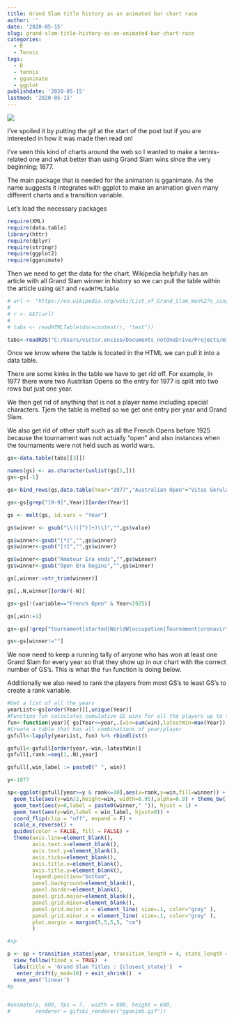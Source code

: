 ```yaml
---
title: Grand Slam title history as an animated bar chart race
author: ''
date: '2020-05-15'
slug: grand-slam-title-history-as-an-animated-bar-chart-race
categories:
  - R
  - Tennis
tags:
  - R
  - tennis
  - gganimate
  - ggplot
publishdate: '2020-05-15'
lastmod: '2020-05-15'
---
```

![](C:\Users\victor.enciso\Documents_notOneDrive\Projects\site\static\post\2020-05-15-grand-slam-title-history-as-an-animated-bar-chart-race_files/gganim.gif)

I've spoiled it by putting the gif at the start of the post but if you are interested in how it was made then read on! 

I've seen this kind of charts around the web so I wanted to make a tennis-related one and what better than using Grand Slam wins since the very beginning; 1877.

The main package that is needed for the animation is gganimate. As the name suggests it integrates with ggplot to make an animation given many different charts and a transition variable.

Let's load the necessary packages

```r

require(XML)
require(data.table)
library(httr)
require(dplyr)
require(stringr)
require(ggplot2)
require(gganimate)
```

Then we need to get the data for the chart. 
Wikipedia helpfully has an article with all Grand Slam winner in history so we can pull the table within the article using `GET` and `readHTMLTable`

```r
# url <- "https://en.wikipedia.org/wiki/List_of_Grand_Slam_men%27s_singles_champions"
# 
# r <- GET(url)
# 
# tabs <- readHTMLTable(doc=content(r, "text"))

tabs<-readRDS("C:/Users/victor.enciso/Documents_notOneDrive/Projects/misc/wiki_html_mes_singles_gs_champs")
```

Once we know where the table is located in the HTML we can pull it into a data table. 

There are some kinks in the table we have to get rid off. For example, in 1977 there were two Austrlian Opens so the entry for 1977 is split into two rows but just one year. 

We then get rid of anything that is not a player name including special characters. Tjem the table is melted so we get one entry per year and Grand Slam.

We also get rid of other stuff such as all the French Opens before 1925 because the tournament was not actually "open" and also instances when the tournaments were not held such as world wars.

```r
gs<-data.table(tabs[[3]])

names(gs) <- as.character(unlist(gs[1,]))
gs<-gs[-1]

gs<-bind_rows(gs,data.table(Year="1977","Australian Open"="Vitas Gerulaitis"))

gs<-gs[grep("[0-9]",Year)][order(Year)]

gs <- melt(gs, id.vars = "Year")

gs$winner <- gsub("\\(([^)]+)\\)","",gs$value)

gs$winner<-gsub("[*]","",gs$winner)
gs$winner<-gsub("[†]","",gs$winner)

gs$winner<-gsub("Amateur Era ends","",gs$winner)
gs$winner<-gsub("Open Era begins","",gs$winner)

gs[,winner:=str_trim(winner)]

gs[,.N,winner][order(-N)]

gs<-gs[!(variable=="French Open" & Year<1925)]

gs[,win:=1]

gs<-gs[!grep("tournament|started|WorldW|occupation|Tournament|oronavir",winner)]

gs<-gs[winner!=""]
```

We now need to keep a running tally of anyone who has won at least one Grand Slam for every year so that they show up in our chart with the correct number of GS's. This is what the `fun` function is doing below.

Additionally we also need to rank the players from most GS's to least GS's to create a rank variable.

```r
#Get a list of all the years
yearList<-gs[order(Year)][,unique(Year)]
#Function fun calculates cumulative GS wins for all the players up to the current year
fun<-function(year){ gs[Year<=year,.(win=sum(win),latestWin=max(Year)),.(winner)][,year:=year] }
#Create a table that has all combinations of year/player
gsfull<-lapply(yearList, fun) %>% rbindlist()

gsfull<-gsfull[order(year,-win,-latestWin)]
gsfull[,rank:=seq(1,.N),year]

gsfull[,win_label := paste0(" ", win)]
```

```r
y<-1877

sp<-ggplot(gsfull[year>=y & rank<=30],aes(x=rank,y=win,fill=winner)) + 
  geom_tile(aes(y=win/2,height=win, width=0.95),alpha=0.9) + theme_bw() +
  geom_text(aes(y=0,label = paste0(winner," ")), hjust = 1) +
  geom_text(aes(y=win,label = win_label, hjust=0)) +
  coord_flip(clip = "off", expand = F) +
  scale_x_reverse() +
  guides(color = FALSE, fill = FALSE) +
  theme(axis.line=element_blank(),
        axis.text.x=element_blank(),
        axis.text.y=element_blank(),
        axis.ticks=element_blank(),
        axis.title.x=element_blank(),
        axis.title.y=element_blank(),
        legend.position="bottom",
        panel.background=element_blank(),
        panel.border=element_blank(),
        panel.grid.major=element_blank(),
        panel.grid.minor=element_blank(),
        panel.grid.major.x = element_line( size=.1, color="grey" ),
        panel.grid.minor.x = element_line( size=.1, color="grey" ),
        plot.margin = margin(5,5,5,5, "cm")
        )

#sp

p <- sp + transition_states(year, transition_length = 4, state_length = 2) +
  view_follow(fixed_x = TRUE)  +
  labs(title = 'Grand Slam Titles : {closest_state}')  +
   enter_drift(y_mod=10) + exit_shrink()  + 
  ease_aes('linear')
#p


#animate(p, 600, fps = 7,  width = 800, height = 600, 
#        renderer = gifski_renderer("gganim5.gif"))
```